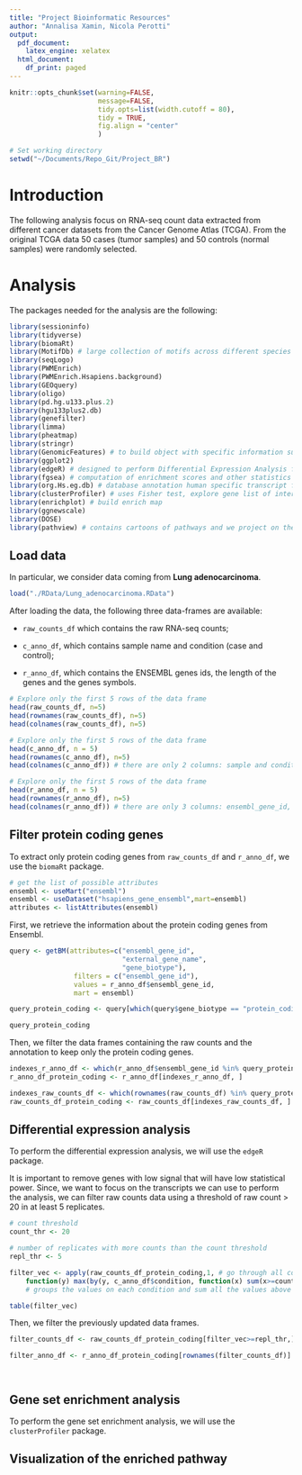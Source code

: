 ```yaml
---
title: "Project Bioinformatic Resources"
author: "Annalisa Xamin, Nicola Perotti"
output:
  pdf_document:
    latex_engine: xelatex
  html_document:
    df_print: paged
---
```


```r
knitr::opts_chunk$set(warning=FALSE,
                      message=FALSE,
                      tidy.opts=list(width.cutoff = 80),
                      tidy = TRUE,
                      fig.align = "center"
                      )

# Set working directory
setwd("~/Documents/Repo_Git/Project_BR")
```


# Introduction
The following analysis focus on RNA-seq count data extracted from different cancer datasets from the Cancer Genome Atlas (TCGA). From the original TCGA data 50 cases (tumor samples) and 50 controls (normal samples) were randomly selected.

# Analysis
The packages needed for the analysis are the following:
```r
library(sessioninfo)
library(tidyverse)
library(biomaRt)
library(MotifDb) # large collection of motifs across different species
library(seqLogo) 
library(PWMEnrich)
library(PWMEnrich.Hsapiens.background)
library(GEOquery)
library(oligo)
library(pd.hg.u133.plus.2)
library(hgu133plus2.db)
library(genefilter)
library(limma)
library(pheatmap)
library(stringr)
library(GenomicFeatures) # to build object with specific information such as genomic coordinates
library(ggplot2)
library(edgeR) # designed to perform Differential Expression Analysis from RNA-Seq data
library(fgsea) # computation of enrichment scores and other statistics
library(org.Hs.eg.db) # database annotation human specific transcript from Ensembl
library(clusterProfiler) # uses Fisher test, explore gene list of interest against a reference
library(enrichplot) # build enrich map
library(ggnewscale)
library(DOSE)
library(pathview) # contains cartoons of pathways and we project on them our genes of interest
```

## Load data
In particular, we consider data coming from **Lung adenocarcinoma**.
```r
load("./RData/Lung_adenocarcinoma.RData")
```
After loading the data, the following three data-frames are available:

- `raw_counts_df` which contains the raw RNA-seq counts;

- `c_anno_df`, which contains sample name and condition (case and control);

- `r_anno_df`, which contains the ENSEMBL genes ids, the length of the genes and the genes symbols.

```r
# Explore only the first 5 rows of the data frame
head(raw_counts_df, n=5)
head(rownames(raw_counts_df), n=5)
head(colnames(raw_counts_df), n=5)
```

```r
# Explore only the first 5 rows of the data frame
head(c_anno_df, n = 5)
head(rownames(c_anno_df), n=5)
head(colnames(c_anno_df)) # there are only 2 columns: sample and condition
```

```r
# Explore only the first 5 rows of the data frame
head(r_anno_df, n = 5)
head(rownames(r_anno_df), n=5)
head(colnames(r_anno_df)) # there are only 3 columns: ensembl_gene_id, external_gene_name, length
```

## Filter protein coding genes
To extract only protein coding genes from `raw_counts_df` and `r_anno_df`, we use the `biomaRt` package.

```r
# get the list of possible attributes
ensembl <- useMart("ensembl")
ensembl <- useDataset("hsapiens_gene_ensembl",mart=ensembl)
attributes <- listAttributes(ensembl)
```
First, we retrieve the information about the protein coding genes from Ensembl.
```r
query <- getBM(attributes=c("ensembl_gene_id",
                            "external_gene_name",
                            "gene_biotype"),
                filters = c("ensembl_gene_id"), 
                values = r_anno_df$ensembl_gene_id,
                mart = ensembl)

query_protein_coding <- query[which(query$gene_biotype == "protein_coding"), ]

```

```r
query_protein_coding
```

Then, we filter the data frames containing the raw counts and the annotation to keep only the protein coding genes.
```r
indexes_r_anno_df <- which(r_anno_df$ensembl_gene_id %in% query_protein_coding$ensembl_gene_id)
r_anno_df_protein_coding <- r_anno_df[indexes_r_anno_df, ]

indexes_raw_counts_df <- which(rownames(raw_counts_df) %in% query_protein_coding$ensembl_gene_id)
raw_counts_df_protein_coding <- raw_counts_df[indexes_raw_counts_df, ]
```

## Differential expression analysis
To perform the differential expression analysis, we will use the `edgeR` package. 

It is important to remove genes with low signal that will have low statistical power. Since, we want to focus on the transcripts we can use to perform the analysis, we can filter raw counts data using a threshold of raw count > 20 in at least 5 replicates.
```r
# count threshold
count_thr <- 20

# number of replicates with more counts than the count threshold
repl_thr <- 5

filter_vec <- apply(raw_counts_df_protein_coding,1, # go through all count matrices by rows
    function(y) max(by(y, c_anno_df$condition, function(x) sum(x>=count_thr))))
    # groups the values on each condition and sum all the values above the count
```

```r
table(filter_vec)
```
Then, we filter the previously updated data frames.
```r
filter_counts_df <- raw_counts_df_protein_coding[filter_vec>=repl_thr,]

filter_anno_df <- r_anno_df_protein_coding[rownames(filter_counts_df)]
```


```r

```

```r

```

## Gene set enrichment analysis
To perform the gene set enrichment analysis, we will use the `clusterProfiler` package.


## Visualization of the enriched pathway


